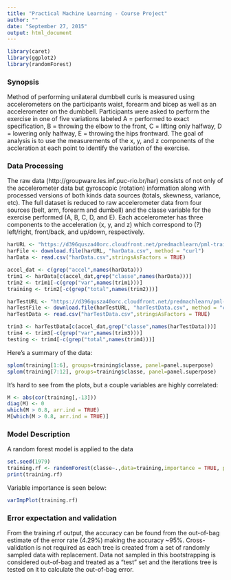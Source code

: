 ```yaml
---
title: "Practical Machine Learning - Course Project"
author: ""
date: "September 27, 2015"
output: html_document
---
```


```r
library(caret)
library(ggplot2)
library(randomForest)
```

### Synopsis
Method of performing unilateral dumbbell curls is measured using accelerometers on the participants waist, forearm and bicep as well as an accelerometer on the dumbbell.  Participants were asked to perform the exercise in one of five variations labeled A = performed to exact specification, B = throwing the elbow to the front, C = lifting only halfway, D = lowering only halfway, E = throwing the hips frontward.  The goal of analysis is to use the measurements of the x, y, and z components of the accleration at each point to identify the variation of the exercise.

### Data Processing
The raw data (http://groupware.les.inf.puc-rio.br/har) consists of not only of the accelerometer data but gyroscopic (rotation) information along with processed versions of both kinds data sources (totals, skewness, variance, etc). The full dataset is reduced to raw accelerometer data from four sources (belt, arm, forearm and dumbell) and the classe variable for the exercise performed (A, B, C, D, and E).  Each accelerometer has three components to the acceleration (x, y, and z) which correspond to (?) left/right, front/back,  and up/down, respectively.

```r
harURL <- "https://d396qusza40orc.cloudfront.net/predmachlearn/pml-training.csv"
harFile <- download.file(harURL, "harData.csv", method = "curl")
harData <- read.csv("harData.csv",stringsAsFactors = TRUE)

accel_dat <- c(grep("accel",names(harData)))
trim1 <- harData[c(accel_dat,grep("classe",names(harData)))]
trim2 <- trim1[-c(grep("var",names(trim1)))]
training <- trim2[-c(grep("total",names(trim2)))]

harTestURL <- "https://d396qusza40orc.cloudfront.net/predmachlearn/pml-testing.csv"
harTestFile <- download.file(harTestURL, "harTestData.csv", method = "curl")
harTestData <- read.csv("harTestData.csv",stringsAsFactors = TRUE)

trim3 <- harTestData[c(accel_dat,grep("classe",names(harTestData)))]
trim4 <- trim3[-c(grep("var",names(trim3)))]
testing <- trim4[-c(grep("total",names(trim4)))]
```

Here's a summary of the data:

```r
splom(training[1:6], groups=training$classe, panel=panel.superpose)
splom(training[7:12], groups=training$classe, panel=panel.superpose)
```

It's hard to see from the plots, but a couple variables are highly correlated:

```r
M <- abs(cor(training[,-13]))
diag(M) <- 0
which(M > 0.8, arr.ind = TRUE)
M[which(M > 0.8, arr.ind = TRUE)]
```

### Model Description
A random forest model is applied to the data

```r
set.seed(1979)
training.rf <- randomForest(classe~.,data=training,importance = TRUE, proximity = TRUE)
print(training.rf)
```

Variable importance is seen below:

```r
varImpPlot(training.rf)
```

### Error expectation and validation
From the training.rf output, the accuracy can be found from the out-of-bag estimate of the error rate (4.29%) making the accuracy ~95%.  Cross-validation is not required as each tree is created from a set of randomly sampled data with replacement.  Data not sampled in this bootstrapping is considered out-of-bag and treated as a "test" set and the iterations tree is tested on it to calculate the out-of-bag error.


